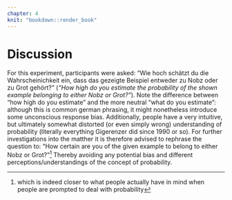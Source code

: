 ```yaml
---
chapter: 4
knit: "bookdown::render_book"
---
```


# Discussion

For this experiment, participants were asked: "Wie hoch schätzt du die Wahrscheinichkeit ein, dass das gezeigte Beispiel entweder zu Nobz oder zu Grot gehört?" (_"How high do you estimate the probability of the shown example belonging to either Nobz or Grot?"_). Note the difference between "how high do you estimate" and the more neutral "what do you estimate": although this is common german phrasing, it might nonetheless introduce some unconscious response bias. Additionally, people have a very intuitive, but ultimately somewhat distorted (or even simply wrong) understanding of probability (literally everything Gigerenzer did since 1990 or so). For further investigations into the matther it is therefore advised to rephrase the question to: "How certain are you of the given example to belong to either Nobz or Grot?"^[which is indeed closer to what people actually have in mind when people are prompted to deal with probability] Thereby avoiding any potential bias and different perceptions/understandings of the concept of probability.